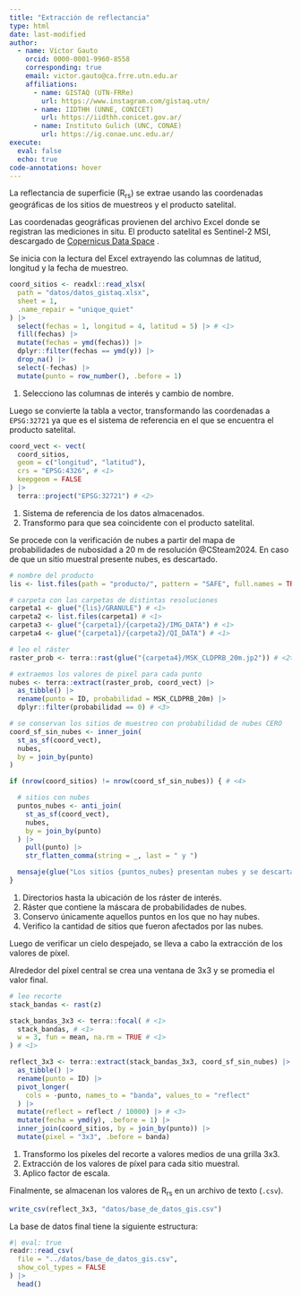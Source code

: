 ```yaml
---
title: "Extracción de reflectancia"
type: html
date: last-modified
author:
  - name: Víctor Gauto
    orcid: 0000-0001-9960-8558
    corresponding: true
    email: victor.gauto@ca.frre.utn.edu.ar
    affiliations:
      - name: GISTAQ (UTN-FRRe)
        url: https://www.instagram.com/gistaq.utn/
      - name: IIDTHH (UNNE, CONICET)
        url: https://iidthh.conicet.gov.ar/
      - name: Instituto Gulich (UNC, CONAE)
        url: https://ig.conae.unc.edu.ar/
execute:
  eval: false
  echo: true
code-annotations: hover
---
```


La reflectancia de superficie (R<sub>rs</sub>) se extrae usando las coordenadas geográficas de los sitios de muestreos y el producto satelital.

Las coordenadas geográficas provienen del archivo Excel donde se registran las mediciones in situ. El producto satelital es Sentinel-2 MSI, descargado de [Copernicus Data Space](https://dataspace.copernicus.eu/) .

Se inicia con la lectura del Excel extrayendo las columnas de latitud, longitud y la fecha de muestreo.

```r
coord_sitios <- readxl::read_xlsx(
  path = "datos/datos_gistaq.xlsx",
  sheet = 1,
  .name_repair = "unique_quiet"
) |>
  select(fechas = 1, longitud = 4, latitud = 5) |> # <1>
  fill(fechas) |>
  mutate(fechas = ymd(fechas)) |>
  dplyr::filter(fechas == ymd(y)) |>
  drop_na() |>
  select(-fechas) |>
  mutate(punto = row_number(), .before = 1)
```
1. Selecciono las columnas de interés y cambio de nombre.

Luego se convierte la tabla a vector, transformando las coordenadas a `EPSG:32721` ya que es el sistema de referencia en el que se encuentra el producto satelital.

```r
coord_vect <- vect(
  coord_sitios,
  geom = c("longitud", "latitud"),
  crs = "EPSG:4326", # <1>
  keepgeom = FALSE
) |>
  terra::project("EPSG:32721") # <2>
```
1. Sistema de referencia de los datos almacenados.
2. Transformo para que sea coincidente con el producto satelital.

Se procede con la verificación de nubes a partir del mapa de probabilidades de nubosidad a 20 m de resolución @CSteam2024. En caso de que un sitio muestral presente nubes, es descartado.

```r
# nombre del producto
lis <- list.files(path = "producto/", pattern = "SAFE", full.names = TRUE)

# carpeta con las carpetas de distintas resoluciones
carpeta1 <- glue("{lis}/GRANULE") # <1>
carpeta2 <- list.files(carpeta1) # <1>
carpeta3 <- glue("{carpeta1}/{carpeta2}/IMG_DATA") # <1>
carpeta4 <- glue("{carpeta1}/{carpeta2}/QI_DATA") # <1>

# leo el ráster
raster_prob <- terra::rast(glue("{carpeta4}/MSK_CLDPRB_20m.jp2")) # <2>

# extraemos los valores de pixel para cada punto
nubes <- terra::extract(raster_prob, coord_vect) |>
  as_tibble() |>
  rename(punto = ID, probabilidad = MSK_CLDPRB_20m) |>
  dplyr::filter(probabilidad == 0) # <3>

# se conservan los sitios de muestreo con probabilidad de nubes CERO
coord_sf_sin_nubes <- inner_join(
  st_as_sf(coord_vect),
  nubes,
  by = join_by(punto)
)

if (nrow(coord_sitios) != nrow(coord_sf_sin_nubes)) { # <4>

  # sitios con nubes
  puntos_nubes <- anti_join(
    st_as_sf(coord_vect),
    nubes,
    by = join_by(punto)
  ) |>
    pull(punto) |>
    str_flatten_comma(string = _, last = " y ")

  mensaje(glue("Los sitios {puntos_nubes} presentan nubes y se descartan"))
}
```
1. Directorios hasta la ubicación de los ráster de interés.
2. Ráster que contiene la máscara de probabilidades de nubes.
3. Conservo únicamente aquellos puntos en los que no hay nubes.
4. Verifico la cantidad de sitios que fueron afectados por las nubes.

Luego de verificar un cielo despejado, se lleva a cabo la extracción de los valores de píxel.

Alrededor del píxel central se crea una ventana de 3x3 y se promedia el valor final.

```r
# leo recorte
stack_bandas <- rast(z)

stack_bandas_3x3 <- terra::focal( # <1>
  stack_bandas, # <1>
  w = 3, fun = mean, na.rm = TRUE # <1>
) # <1>

reflect_3x3 <- terra::extract(stack_bandas_3x3, coord_sf_sin_nubes) |> # <2>
  as_tibble() |>
  rename(punto = ID) |>
  pivot_longer(
    cols = -punto, names_to = "banda", values_to = "reflect"
  ) |>
  mutate(reflect = reflect / 10000) |> # <3>
  mutate(fecha = ymd(y), .before = 1) |>
  inner_join(coord_sitios, by = join_by(punto)) |>
  mutate(pixel = "3x3", .before = banda)
```
1. Transformo los píxeles del recorte a valores medios de una grilla 3x3.
2. Extracción de los valores de píxel para cada sitio muestral.
3. Aplico factor de escala.

Finalmente, se almacenan los valores de R<sub>rs</sub> en un archivo de texto (`.csv`).

```r
write_csv(reflect_3x3, "datos/base_de_datos_gis.csv")
```

La base de datos final tiene la siguiente estructura:

```r
#| eval: true
readr::read_csv(
  file = "../datos/base_de_datos_gis.csv",
  show_col_types = FALSE
) |>
  head()
```

